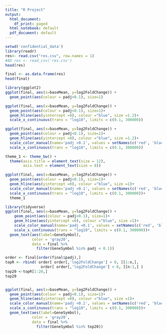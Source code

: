 ```yaml
---
title: "R Project"
output:
  html_document:
    df_print: paged
  html_notebook: default
  pdf_document: default
---
```

```r
setwd('confidential_data')
library(readr)
res<- read.csv("res.csv", row.names = 1)
#AD res <- read_csv('res.csv')
head(res)

final <- as.data.frame(res)
head(final)
```
```r
library(ggplot2)
ggplot(final, aes(x=baseMean, y=log2FoldChange)) +
  geom_point(aes(colour = padj<0.1), size=1)
```
```r
ggplot(final, aes(x=baseMean, y=log2FoldChange)) +
  geom_point(aes(colour = padj<0.1), size=1)+
  geom_hline(aes(yintercept =0), colour ="blue", size =1.2)+
  scale_x_continuous(trans = "log10", limits = c(0.1, 300000))

```

```r
ggplot(final, aes(x=baseMean, y=log2FoldChange)) +
  geom_point(aes(colour = padj<0.1), size=1)+
  geom_hline(aes(yintercept =0), colour ="blue", size =1.2)+
  scale_color_manual(name='padj <0.1', values = setNames(c('red', 'black'), c(T,F)))+
  scale_x_continuous(trans = "log10", limits = c(0.1, 300000))
```

```r
theme_1 <- theme_bw() +
  theme(axis.title = element_text(size = 12),
        axis.text = element_text(size = 8))

ggplot(final, aes(x=baseMean, y=log2FoldChange)) +
  geom_point(aes(colour = padj<0.1), size=1)+
  geom_hline(aes(yintercept =0), colour ="blue", size =1)+
  scale_color_manual(name='padj <0.1', values = setNames(c('red', 'black'), c(T,F)))+
  scale_x_continuous(trans = "log10", limits = c(0.1, 300000))+
  theme_1
```

```r
library(tidyverse)
ggplot(final, aes(x=baseMean, y=log2FoldChange)) +
    geom_point(aes(colour = padj<0.1), size=1)+
    geom_hline(aes(yintercept =0), colour ="blue", size =1)+
    scale_color_manual(name='padj <0.1', values = setNames(c('red', 'black'), c(T,F)))+
    scale_x_continuous(trans = "log10", limits = c(0.1, 300000))+
  geom_text(aes(label=GeneSymbol),
            color = 'gray20',
            data = final %>%
              filter(GeneSymbol %in% padj < 0.1))
```
```r
order <- final[order(final$padj),]
topR <- rbind( order[ order[,'log2FoldChange'] > 0, ][1:n,],
                order[ order[,'log2FoldChange'] < 0, ][n:1,] )
top20 <-topR[1:20,]
top20


ggplot(final, aes(x=baseMean, y=log2FoldChange)) +
  geom_point(aes(colour = padj<0.1), size=1)+
  geom_hline(aes(yintercept =0), colour ="blue", size =1)+
  scale_color_manual(name='padj <0.1', values = setNames(c('red', 'black'), c(T,F)))+
  scale_x_continuous(trans = "log10", limits = c(0.1, 300000))+
  geom_text(aes(label=GeneSymbol),
            color = 'gray20',
            data = final %>%
              filter(GeneSymbol %in% top20))
```

